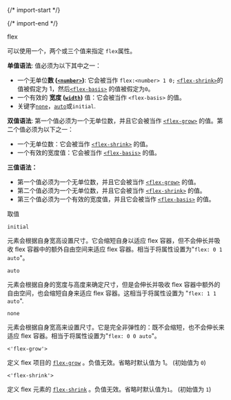 
{/* import-start */}
  
{/* import-end */}
   
<STitle>
flex
</STitle>

可以使用一个，两个或三个值来指定 `flex`属性。

**单值语法**: 值必须为以下其中之一：

* 一个无单位**数 ([<u>`<number>`</u>](https://developer.mozilla.org/zh-CN/docs/Web/CSS/number))**: 它会被当作 `flex:<number> 1 0;` [<u>`<flex-shrink>`</u>](https://developer.mozilla.org/zh-CN/docs/Web/CSS/flex-shrink)的值被假定为 1，然后[<u>`<flex-basis>`</u>](https://developer.mozilla.org/zh-CN/docs/Web/CSS/flex-basis) 的值被假定为`0`。
* 一个有效的 **宽度 ([<u>`width`</u>](https://developer.mozilla.org/zh-CN/docs/Web/CSS/width))** 值：它会被当作 `<flex-basis>` 的值。
* 关键字[`none`](https://developer.mozilla.org/zh-CN/docs/Web/CSS/flex#none)，[`auto`](https://developer.mozilla.org/zh-CN/docs/Web/CSS/flex#auto)或`initial`.

**双值语法**: 第一个值必须为一个无单位数，并且它会被当作 [<u>`<flex-grow>`</u>](https://developer.mozilla.org/zh-CN/docs/Web/CSS/flex-grow) 的值。第二个值必须为以下之一：

* 一个无单位数：它会被当作 [<u>`<flex-shrink>`</u>](https://developer.mozilla.org/zh-CN/docs/Web/CSS/flex-shrink) 的值。
* 一个有效的宽度值：它会被当作 [<u>`<flex-basis>`</u>](https://developer.mozilla.org/zh-CN/docs/Web/CSS/flex-basis) 的值。

**三值语法：**

* 第一个值必须为一个无单位数，并且它会被当作 [<u>`<flex-grow>`</u>](https://developer.mozilla.org/zh-CN/docs/Web/CSS/flex-grow) 的值。
* 第二个值必须为一个无单位数，并且它会被当作 [<u>`<flex-shrink>`</u>](https://developer.mozilla.org/zh-CN/docs/Web/CSS/flex-shrink) 的值。
* 第三个值必须为一个有效的宽度值，并且它会被当作 [<u>`<flex-basis>`</u>](https://developer.mozilla.org/zh-CN/docs/Web/CSS/flex-basis) 的值。

<SH level="3" id="h-5yw5yc8">
取值
</SH>


`initial`

元素会根据自身宽高设置尺寸。它会缩短自身以适应 flex 容器，但不会伸长并吸收 flex 容器中的额外自由空间来适应 flex 容器。相当于将属性设置为"`flex: 0 1 auto`"。

`auto`

元素会根据自身的宽度与高度来确定尺寸，但是会伸长并吸收 flex 容器中额外的自由空间，也会缩短自身来适应 flex 容器。这相当于将属性设置为 "`flex: 1 1 auto`".

`none`

元素会根据自身宽高来设置尺寸。它是完全非弹性的：既不会缩短，也不会伸长来适应 flex 容器。相当于将属性设置为"`flex: 0 0 auto`"。

`<'flex-grow'>`

定义 flex 项目的 [<u>`flex-grow`</u>](https://developer.mozilla.org/zh-CN/docs/Web/CSS/flex-grow) 。负值无效。省略时默认值为 1。 (初始值为 `0`)

`<'flex-shrink'>`

定义 flex 元素的 [<u>`flex-shrink`</u>](https://developer.mozilla.org/zh-CN/docs/Web/CSS/flex-shrink) 。负值无效。省略时默认值为`1`。 (初始值为 `1`)

